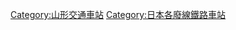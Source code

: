 {{DEFAULTSORT:Sanzan}}

[[Category:山形交通車站|Category:山形交通車站]]
[[Category:日本各廢線鐵路車站|Category:日本各廢線鐵路車站]]